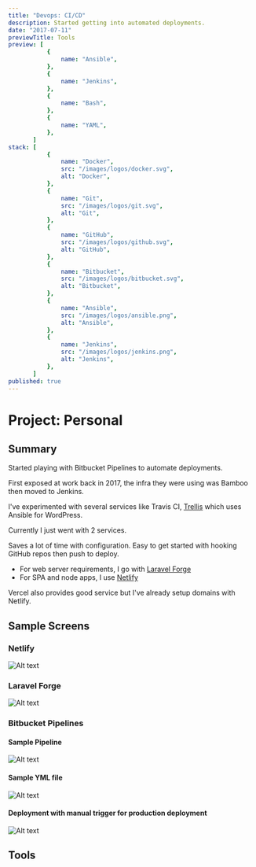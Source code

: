```yaml
---
title: "Devops: CI/CD"
description: Started getting into automated deployments.
date: "2017-07-11"
previewTitle: Tools
preview: [
           {
               name: "Ansible",
           },
           {
               name: "Jenkins",
           },
           {
               name: "Bash",
           },
           {
               name: "YAML",
           },
       ]
stack: [
           {
               name: "Docker",
               src: "/images/logos/docker.svg",
               alt: "Docker",
           },
           {
               name: "Git",
               src: "/images/logos/git.svg",
               alt: "Git",
           },
           {
               name: "GitHub",
               src: "/images/logos/github.svg",
               alt: "GitHub",
           },
           {
               name: "Bitbucket",
               src: "/images/logos/bitbucket.svg",
               alt: "Bitbucket",
           },
           {
               name: "Ansible",
               src: "/images/logos/ansible.png",
               alt: "Ansible",
           },
           {
               name: "Jenkins",
               src: "/images/logos/jenkins.png",
               alt: "Jenkins",
           },
       ]
published: true
---
```


# Project: Personal

## Summary

Started playing with Bitbucket Pipelines to automate deployments.

First exposed at work back in 2017, the infra they were using was Bamboo then moved to Jenkins.

I've experimented with several services like Travis CI, [Trellis](https://roots.io/trellis/) which uses Ansible for WordPress.

Currently I just went with 2 services.

Saves a lot of time with configuration. Easy to get started with hooking GitHub repos then push to deploy.

- For web server requirements, I go with [Laravel Forge](https://forge.laravel.com/)
- For SPA and node apps, I use [Netlify](https://www.netlify.com/)

Vercel also provides good service but I've already setup domains with Netlify.


## Sample Screens

### Netlify

![Alt text](https://res.cloudinary.com/langitlupakintoncloud/image/upload/v1711792079/projects.jcos.io/h8tc3mouov7yqh9ra8po.png "Netlify")

### Laravel Forge

![Alt text](https://res.cloudinary.com/langitlupakintoncloud/image/upload/v1711792079/projects.jcos.io/e5dxs3lfuqjqzgejqaoo.png "Laravel Forge")

### Bitbucket Pipelines

#### Sample Pipeline

![Alt text](https://res.cloudinary.com/langitlupakintoncloud/image/upload/v1712143509/projects.jcos.io/lohul8pcfkovswqktvz1.png "Sample Pipeline")

#### Sample YML file

![Alt text](https://res.cloudinary.com/langitlupakintoncloud/image/upload/v1712143627/projects.jcos.io/oumnr4hjrpodogckjw73.png "Sample YML file")

#### Deployment with manual trigger for production deployment

![Alt text](https://res.cloudinary.com/langitlupakintoncloud/image/upload/v1712143508/projects.jcos.io/w2tt5eed62zvcdp9pxkg.png "Deployment with manual trigger for production deployment")


## Tools
